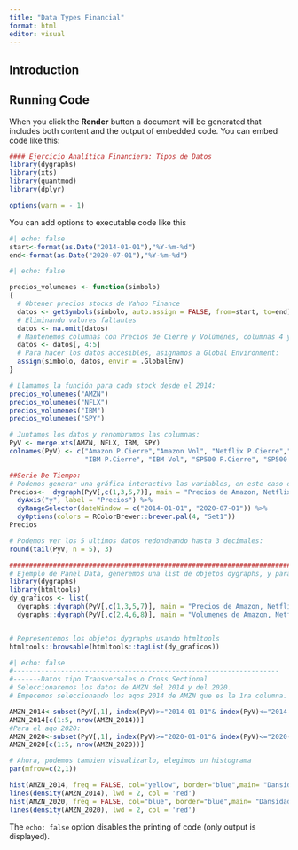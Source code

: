 ```yaml
---
title: "Data Types Financial"
format: html
editor: visual
---
```


## Introduction

## Running Code

When you click the **Render** button a document will be generated that includes both content and the output of embedded code. You can embed code like this:

```r
#### Ejercicio Analítica Financiera: Tipos de Datos
library(dygraphs)
library(xts)
library(quantmod)
library(dplyr)

options(warn = - 1)
```

You can add options to executable code like this

```r
#| echo: false
start<-format(as.Date("2014-01-01"),"%Y-%m-%d")
end<-format(as.Date("2020-07-01"),"%Y-%m-%d")
```

```r
#| echo: false

precios_volumenes <- function(simbolo)
{
  # Obtener precios stocks de Yahoo Finance
  datos <- getSymbols(simbolo, auto.assign = FALSE, from=start, to=end)
  # Eliminando valores faltantes
  datos <- na.omit(datos)
  # Mantenemos columnas con Precios de Cierre y Volúmenes, columnas 4 y 5 de cada stock:
  datos <- datos[, 4:5]
  # Para hacer los datos accesibles, asignamos a Global Environment:
  assign(simbolo, datos, envir = .GlobalEnv)
}
```

```r
# Llamamos la función para cada stock desde el 2014:
precios_volumenes("AMZN")
precios_volumenes("NFLX")
precios_volumenes("IBM")
precios_volumenes("SPY")

# Juntamos los datos y renombramos las columnas:
PyV <- merge.xts(AMZN, NFLX, IBM, SPY)
colnames(PyV) <- c("Amazon P.Cierre","Amazon Vol", "Netflix P.Cierre","Netflix Vol", 
                   "IBM P.Cierre", "IBM Vol", "SP500 P.Cierre", "SP500 Vol")

##Serie De Tiempo:
# Podemos generar una gráfica interactiva las variables, en este caso de los precios:
Precios<-  dygraph(PyV[,c(1,3,5,7)], main = "Precios de Amazon, Netflix, IBM y SP&500") %>%
  dyAxis("y", label = "Precios") %>%
  dyRangeSelector(dateWindow = c("2014-01-01", "2020-07-01")) %>%
  dyOptions(colors = RColorBrewer::brewer.pal(4, "Set1")) 
Precios


```

```r
# Podemos ver los 5 ultimos datos redondeando hasta 3 decimales:
round(tail(PyV, n = 5), 3)

#########################################################################################################
# Ejemplo de Panel Data, generemos una list de objetos dygraphs, y para imprimirlos usamos htmltools:
library(dygraphs)
library(htmltools)
dy_graficos <- list(
  dygraphs::dygraph(PyV[,c(1,3,5,7)], main = "Precios de Amazon, Netflix, IBM y SP&500"), 
  dygraphs::dygraph(PyV[,c(2,4,6,8)], main = "Volumenes de Amazon, Netflix, IBM y SP&500"))


# Representemos los objetos dygraphs usando htmltools
htmltools::browsable(htmltools::tagList(dy_graficos))
```

```r
#| echo: false
#-------------------------------------------------------------------
#-------Datos tipo Transversales o Cross Sectional
# Seleccionaremos los datos de AMZN del 2014 y del 2020. 
# Empecemos seleccionando los aqos 2014 de AMZN que es la 1ra columna.

AMZN_2014<-subset(PyV[,1], index(PyV)>="2014-01-01"& index(PyV)<="2014-12-31")
AMZN_2014[c(1:5, nrow(AMZN_2014))]
#Para el aqo 2020:
AMZN_2020<-subset(PyV[,1], index(PyV)>="2020-01-01"& index(PyV)<="2020-12-31")
AMZN_2020[c(1:5, nrow(AMZN_2020))]

# Ahora, podemos tambien visualizarlo, elegimos un histograma  
par(mfrow=c(2,1))

hist(AMZN_2014, freq = FALSE, col="yellow", border="blue",main= "Dansidades de los Precios AMZN en 2014", xlab = "Precios Cierre")
lines(density(AMZN_2014), lwd = 2, col = 'red')
hist(AMZN_2020, freq = FALSE, col="blue", border="blue",main= "Dansidades de los Precios AMZN en 2020", xlab = "Precios Cierre")
lines(density(AMZN_2020), lwd = 2, col = 'red')
```

The `echo: false` option disables the printing of code (only output is displayed).
